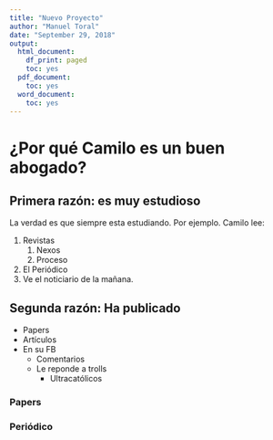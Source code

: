 ```yaml
---
title: "Nuevo Proyecto"
author: "Manuel Toral"
date: "September 29, 2018"
output:
  html_document:
    df_print: paged
    toc: yes
  pdf_document:
    toc: yes
  word_document:
    toc: yes
---
```


# ¿Por qué Camilo es un buen abogado?

## Primera razón: es muy estudioso

La verdad es que siempre esta estudiando. Por ejemplo. Camilo lee:

1. Revistas
    1. Nexos
    2. Proceso
2. El Periódico
3. Ve el noticiario de la mañana.

## Segunda razón: Ha publicado

- Papers
- Artículos
- En su FB
    + Comentarios
    + Le reponde a trolls
        + Ultracatólicos

### Papers

### Periódico

